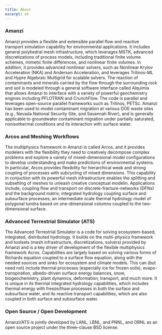 ```yaml
---
title: About
excerpt: ok
---
```


<PageHeader 
  heading="About Amanzi/ATS"
  lead="Managing Complexity to Accelerate Understanding"
/>

<Section>
<Div style={{
  maxWidth: ["none", "none", "80%"]
}}>

### Amanzi

Amanzi provides a flexible and extensible parallel flow and reactive transport simulation capability for environmental applications.  It includes general polyhedral mesh infrastructure, which leverages MSTK, advanced discretizations of process models, including traditional finite volume schemes, mimetic finite differences, and nonlinear finite volumes.  In addition, it provides advanced nonlinear solvers, such as Nonlinear Krylov Acceleration (NKA) and Anderson Acceleration, and leverages Trilinos-ML and Hypre Algebraic Multigrid for scalable solvers. The reaction of contaminants and minerals carried by the flow through the surrounding rock and soil is modeled through a general software interface called Alquimia that allows Amanzi to interface with a variety of powerful geochemistry engines including PFLOTRAN and CrunchFlow. The code is parallel and leverages open-source parallel frameworks such as Trilinos, PETSc.  Amanzi has been used to model contaminant migration at various DOE waste sites (e.g., Nevada National Security Site, and Savannah River), and is generally applicable to groundwater contaminant migration under partially saturated, nonisothermal conditions and its interaction with surface water.   

### Arcos and Meshing Workflows

The multiphysics framework in Amanzi is called Arcos, and it provides modelers with the flexibility they need to creatively decompose complex problems and explore a variety of mixed-dimensional model configurations to develop understanding and make predictions of environmental systems. In particular, Arcos provides flexibility for hierarchical weak and strong coupling of processes with subcycling of mixed dimensions. This capability in conjuction with its powerful mesh infrastructure enables the splitting and subsetting of meshes to unleash creative conceptual modelin.  Applications include, coupling flow and transport on discrete-fracture-networks (DFNs) and the background matrix; integrated hydrology coupling surface and subsurface processes; an intermediate scale thermal hydrology model of polygonal tundra based on one-dimensional columns coupled to the two-dimensional surface.

### Advanced Terrestrial Simulator (ATS)

The Advanced Terrestrial Simulator is a code for solving ecosystem-based, integrated, distributed hydrology.  It builds on the multi-physics framework and toolsets (mesh infrastructure, discretizations, solvers) provided by Amanzi and is a key driver of development of the flexible multiphysics framework Acros. Capabilities are largely based on solving various forms of Richards equation coupled to a surface flow equation, along with the needed sources and sinks for ecosystem and climate models.  This can (but need not) include thermal processes (especially ice for frozen soils), evapo-transpiration, albedo-driven surface energy balances, snow, biogeochemistry, plant dynamics, deformation, transport, and much more. It is unique in its thermal integrated hydrology capabilities, which includes thermal energy with freeze/thaw processes in both the surface and subsurface water, and its reactive transport capabilities, which are also coupled in both surface and subsurface water.

### Open Source / Open Development

Amanzi/ATS is jointly developed by LANL, LBNL, and PNNL, and ORNL as an open source project under the three-clause BSD license.


</Div>
</Section>

